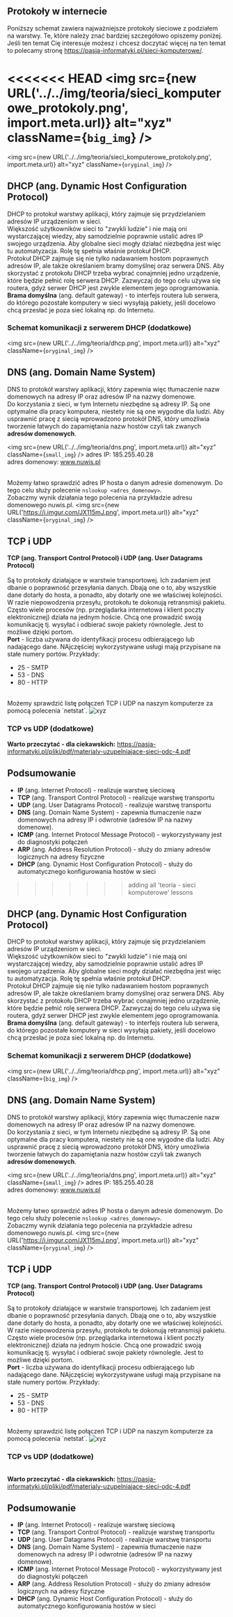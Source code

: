 
## Protokoły w internecie

Poniższy schemat zawiera najważniejsze protokoły sieciowe z podziałem na warstwy. Te, które należy znać bardziej szczegółowo opiszemy poniżej. Jeśli ten temat Cię interesuje możesz i chcesz doczytać więcej na ten temat to polecamy stronę https://pasja-informatyki.pl/sieci-komputerowe/.


<<<<<<< HEAD
<img src={new URL('../../img/teoria/sieci_komputerowe_protokoly.png', import.meta.url)} alt="xyz" className={`big_img`} />
=======
<img src={new URL('../../img/teoria/sieci_komputerowe_protokoly.png', import.meta.url)} alt="xyz" className={`oryginal_img`} />

## DHCP (ang. Dynamic Host Configuration Protocol)
DHCP to protokuł warstwy aplikacji, który zajmuje się przydzielaniem adresów IP urządzeniom w sieci.
<br/>
Większość użytkowników sieci to "zwykli ludzie" i nie mają oni wystarczającej wiedzy, aby samodzielnie poprawnie ustalić adres IP swojego urządzenia.
Aby globalne sieci mogły działać niezbędna jest więc tu automatyzacja. Rolę tę spełnia właśnie protokuł DHCP. 
<br/>
Protokuł DHCP zajmuje się nie tylko nadawaniem hostom poprawnych adresów IP, ale także określaniem bramy domyślnej oraz serwera DNS.
Aby skorzystać z protokołu DHCP trzeba wybrać conajmniej jedno urządzenie, które będzie pełnić rolę serwera DHCP. Zazwyczaj do tego celu używa się 
routera, gdyż serwer DHCP jest zwykle elementem jego oprogramowania.
<br/>
<b>Brama domyślna</b> (ang. default gateway) - to interfejs routera lub serwera, do którego pozostałe komputery w sieci wysyłają pakiety, jeśli docelowo chcą 
przesłać je poza sieć lokalną np. do Internetu.

### Schemat komunikacji z serwerem DHCP (dodatkowe)
<img src={new URL('../../img/teoria/dhcp.png', import.meta.url)} alt="xyz" className={`oryginal_img`} />


## DNS (ang. Domain Name System)
DNS to protokół warstwy aplikacji, który zapewnia więc tłumaczenie nazw domenowych na adresy IP oraz adresów IP na nazwy domenowe.
<br/>
Do korzystania z sieci, w tym Internetu niezbędne są adresy IP. Są one optymalne dla pracy komputera, niestety nie są one wygodne dla ludzi. 
Aby usprawnić pracę z siecią wprowadzono protokół DNS, który umożliwia tworzenie łatwych do zapamiętania nazw hostów czyli tak zwanych <b>adresów domenowych</b>.

<img src={new URL('../../img/teoria/dns.png', import.meta.url)} alt="xyz" className={`small_img`} />
adres IP: 185.255.40.28 <br/>
adres domenowy: www.nuwis.pl<br/><br/>

Możemy łatwo sprawdzić adres IP hosta o danym adresie domenowym. Do tego celu służy polecenie `nslookup <adres_domenowy>`. <br/>
Zobaczmy wynik działania tego polecenia na przykładzie adresu domenowego nuwis.pl.
<img src={new URL('https://i.imgur.com/JX115mJ.png', import.meta.url)} alt="xyz" className={`oryginal_img`} />

## TCP i UDP
<b>TCP (ang. Transport Control Protocol) i UDP (ang. User Datagrams Protocol)</b> <br/><br/>
Są to protokoły działające w warstwie transportowej. Ich zadaniem jest dbanie o poprawność przesyłania danych. Dbają one o to, aby
wszystkie dane dotarły do hosta, a ponadto, aby dotarły one we właściwej kolejności. W razie niepowodzenia przesyłu, protokołu te dokonują 
retransmisji pakietu.
Często wiele procesów (np. przeglądarka internetowa i klient poczty elektronicznej) działa na jednym hoście. 
Chcą one prowadzić swoją komunikację tj. wysyłać i odbierać swoje pakiety równolegle. Jest to możliwe dzięki portom.
<br/>
<b>Port</b> - liczba używana do identyfikacji procesu odbierającego lub nadającego dane. NAjczęściej wykorzystywane usługi mają przypisane na
stałe numery portów. Przykłady:

* 25 - SMTP
* 53 - DNS
* 80 - HTTP

<br/>
Możemy sprawdzić listę połączeń TCP i UDP na naszym komputerze za pomocą polecenia `netstat`.
<img src={new URL('https://i.imgur.com/1XildYF.png', import.meta.url)} alt="xyz" className={`oryginal_img`} />

### TCP vs UDP (dodatkowe)
<Table
    header = {[" ", "TCP", "UDP"]}
    data = {[
                ["nazewnictwo", "segment", "datagram"],
                ["szybkość", "wolniejsze", "szybkie"],
                ["niezawodność", "'best effort'", "brak gwarancji"],
                ["zastosowania", "FTP*, wyszukiwarka internetowa, mail", "streaming, gry"],
            ]}
/>

<b>Warto przeczytać - dla ciekawskich:</b> https://pasja-informatyki.pl/pliki/pdf/materialy-uzupelniajace-sieci-odc-4.pdf


## Podsumowanie

* **IP** (ang. Internet Protocol) - realizuje warstwę sieciową
* **TCP** (ang. Transport Control Protocol) - realizuje warstwę transportu
* **UDP** (ang. User Datagrams Protocol) - realizuje warstwę transportu
* **DNS** (ang. Domain Name System) - zapewnia tłumaczenie nazw domenowych na adresy IP i odwrotnie (adresów IP na nazwy domenowe).
* **ICMP** (ang. Internet Protocol Message Protocol) - wykorzystywany jest do diagnostyki połączeń
* **ARP** (ang. Address Resolution Protocol) - służy do zmiany adresów logicznych na adresy fizyczne
* **DHCP** (ang. Dynamic Host Configuration Protocol) - służy do automatycznego konfigurowania hostów w sieci

>>>>>>> adding all 'teoria - sieci komputerowe' lessons

## DHCP (ang. Dynamic Host Configuration Protocol)
DHCP to protokuł warstwy aplikacji, który zajmuje się przydzielaniem adresów IP urządzeniom w sieci.
<br/>
Większość użytkowników sieci to "zwykli ludzie" i nie mają oni wystarczającej wiedzy, aby samodzielnie poprawnie ustalić adres IP swojego urządzenia.
Aby globalne sieci mogły działać niezbędna jest więc tu automatyzacja. Rolę tę spełnia właśnie protokuł DHCP. 
<br/>
Protokuł DHCP zajmuje się nie tylko nadawaniem hostom poprawnych adresów IP, ale także określaniem bramy domyślnej oraz serwera DNS.
Aby skorzystać z protokołu DHCP trzeba wybrać conajmniej jedno urządzenie, które będzie pełnić rolę serwera DHCP. Zazwyczaj do tego celu używa się 
routera, gdyż serwer DHCP jest zwykle elementem jego oprogramowania.
<br/>
<b>Brama domyślna</b> (ang. default gateway) - to interfejs routera lub serwera, do którego pozostałe komputery w sieci wysyłają pakiety, jeśli docelowo chcą 
przesłać je poza sieć lokalną np. do Internetu.

### Schemat komunikacji z serwerem DHCP (dodatkowe)
<img src={new URL('../../img/teoria/dhcp.png', import.meta.url)} alt="xyz" className={`big_img`} />


## DNS (ang. Domain Name System)
DNS to protokół warstwy aplikacji, który zapewnia więc tłumaczenie nazw domenowych na adresy IP oraz adresów IP na nazwy domenowe.
<br/>
Do korzystania z sieci, w tym Internetu niezbędne są adresy IP. Są one optymalne dla pracy komputera, niestety nie są one wygodne dla ludzi. 
Aby usprawnić pracę z siecią wprowadzono protokół DNS, który umożliwia tworzenie łatwych do zapamiętania nazw hostów czyli tak zwanych <b>adresów domenowych</b>.

<img src={new URL('../../img/teoria/dns.png', import.meta.url)} alt="xyz" className={`small_img`} />
adres IP: 185.255.40.28 <br/>
adres domenowy: www.nuwis.pl<br/><br/>

Możemy łatwo sprawdzić adres IP hosta o danym adresie domenowym. Do tego celu służy polecenie `nslookup <adres_domenowy>`. <br/>
Zobaczmy wynik działania tego polecenia na przykładzie adresu domenowego nuwis.pl.
<img src={new URL('https://i.imgur.com/JX115mJ.png', import.meta.url)} alt="xyz" className={`oryginal_img`} />

## TCP i UDP
<b>TCP (ang. Transport Control Protocol) i UDP (ang. User Datagrams Protocol)</b> <br/><br/>
Są to protokoły działające w warstwie transportowej. Ich zadaniem jest dbanie o poprawność przesyłania danych. Dbają one o to, aby
wszystkie dane dotarły do hosta, a ponadto, aby dotarły one we właściwej kolejności. W razie niepowodzenia przesyłu, protokołu te dokonują 
retransmisji pakietu.
Często wiele procesów (np. przeglądarka internetowa i klient poczty elektronicznej) działa na jednym hoście. 
Chcą one prowadzić swoją komunikację tj. wysyłać i odbierać swoje pakiety równolegle. Jest to możliwe dzięki portom.
<br/>
<b>Port</b> - liczba używana do identyfikacji procesu odbierającego lub nadającego dane. NAjczęściej wykorzystywane usługi mają przypisane na
stałe numery portów. Przykłady:

* 25 - SMTP
* 53 - DNS
* 80 - HTTP

<br/>
Możemy sprawdzić listę połączeń TCP i UDP na naszym komputerze za pomocą polecenia `netstat`.
<img src={new URL('https://i.imgur.com/1XildYF.png', import.meta.url)} alt="xyz" className={`oryginal_img`} />

### TCP vs UDP (dodatkowe)
<Table
    header = {[" ", "TCP", "UDP"]}
    data = {[
                ["nazewnictwo", "segment", "datagram"],
                ["szybkość", "wolniejsze", "szybkie"],
                ["niezawodność", "'best effort'", "brak gwarancji"],
                ["zastosowania", "FTP*, wyszukiwarka internetowa, mail", "streaming, gry"],
            ]}
/>

<b>Warto przeczytać - dla ciekawskich:</b> https://pasja-informatyki.pl/pliki/pdf/materialy-uzupelniajace-sieci-odc-4.pdf


## Podsumowanie

* **IP** (ang. Internet Protocol) - realizuje warstwę sieciową
* **TCP** (ang. Transport Control Protocol) - realizuje warstwę transportu
* **UDP** (ang. User Datagrams Protocol) - realizuje warstwę transportu
* **DNS** (ang. Domain Name System) - zapewnia tłumaczenie nazw domenowych na adresy IP i odwrotnie (adresów IP na nazwy domenowe).
* **ICMP** (ang. Internet Protocol Message Protocol) - wykorzystywany jest do diagnostyki połączeń
* **ARP** (ang. Address Resolution Protocol) - służy do zmiany adresów logicznych na adresy fizyczne
* **DHCP** (ang. Dynamic Host Configuration Protocol) - służy do automatycznego konfigurowania hostów w sieci





